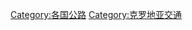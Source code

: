 {{Commonscat|Roads in Croatia}}

[[Category:各国公路|Category:各国公路]]
[[Category:克罗地亚交通|Category:克罗地亚交通]]